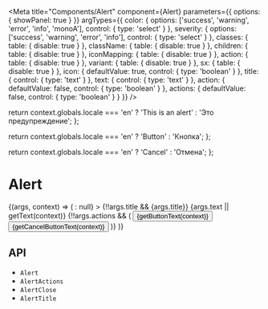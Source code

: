 


<Meta
  title="Components/Alert"
  component={Alert}
  parameters={{
    options: { showPanel: true }
  }}
  argTypes={{
    color: {
      options: ['success', 'warning', 'error', 'info', 'monoA'],
      control: { type: 'select' }
    },
    severity: {
      options: ['success', 'warning', 'error', 'info'],
      control: { type: 'select' }
    },
    classes: {
      table: {
        disable: true
      }
    },
    className: {
      table: {
        disable: true
      }
    },
    children: {
      table: {
        disable: true
      }
    },
    iconMapping: {
      table: {
        disable: true
      }
    },
    action: {
      table: {
        disable: true
      }
    },
    variant: {
      table: {
        disable: true
      }
    },
    sx: {
      table: {
        disable: true
      }
    },
    icon: {
      defaultValue: true,
      control: {
        type: 'boolean'
      }
    },
    title: {
      control: {
        type: 'text'
      }
    },
    text: {
      control: {
        type: 'text'
      }
    },
    action: {
      defaultValue: false,
      control: {
        type: 'boolean'
      }
    },
    actions: {
      defaultValue: false,
      control: {
        type: 'boolean'
      }
    }
  }}
/>

  return context.globals.locale === 'en' ? 'This is an alert' : 'Это предупреждение';
};

  return context.globals.locale === 'en' ? 'Button' : 'Кнопка';
};

  return context.globals.locale === 'en' ? 'Cancel' : 'Отмена';
};

# Alert

<Description of={Alert} />

<Canvas>
  <Story name="Demo">
    {(args, context) => (
      <Alert
        color={args.color}
        icon={args.icon ? undefined : false}
        severity={args.severity}
        action={args.action ? <AlertClose /> : null}
      >
        {!!args.title && <AlertTitle>{args.title}</AlertTitle>}
        {args.text || getText(context)}
        {!!args.actions && (
          <AlertActions>
            <Button
              variant="contained"
              size="32"
              sx={{ mr: '8px', padding: '0 8px!important', color: 'monoA.A700' }}
              color="tertiary"
            >
              {getButtonText(context)}
            </Button>
            <Button variant="text" size="32" sx={{ padding: '0 8px!important', color: 'monoA.A700' }} color="tertiary">
              {getCancelButtonText(context)}
            </Button>
          </AlertActions>
        )}
      </Alert>
    )}
  </Story>
</Canvas>

<ArgsTable story="Demo" />

## API

<ul>
  <li>
    <LinkTo kind="components-api-alert" story="page">
      <code>Alert</code>
    </LinkTo>
  </li>
  <li>
    <LinkTo kind="components-api-alertActions" story="page">
      <code>AlertActions</code>
    </LinkTo>
  </li>
  <li>
    <LinkTo kind="components-api-alertClose" story="page">
      <code>AlertClose</code>
    </LinkTo>
  </li>
  <li>
    <LinkTo kind="components-api-alertTitle" story="page">
      <code>AlertTitle</code>
    </LinkTo>
  </li>
</ul>
